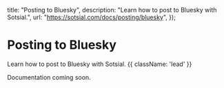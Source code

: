 
  title: "Posting to Bluesky",
  description:
    "Learn how to post to Bluesky with Sotsial.",
  url: "https://sotsial.com/docs/posting/bluesky",
});

# Posting to Bluesky

Learn how to post to Bluesky with Sotsial. {{ className: 'lead' }}

<Note>
  Documentation coming soon.
</Note>
